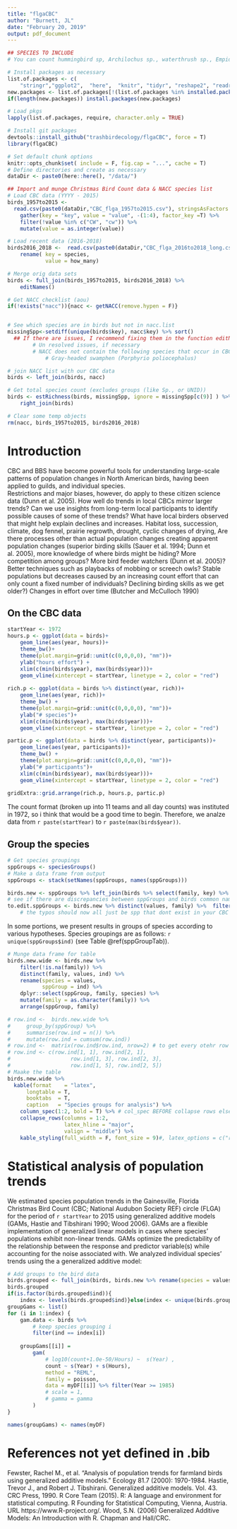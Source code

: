 ```yaml
---
title: "flgaCBC"
author: "Burnett, JL"
date: "February 20, 2019"
output: pdf_document
---
```

```r
## SPECIES TO INCLUDE
# You can count hummingbird sp, Archilochus sp., waterthrush sp., Empidonax sp. as Neotropical migrants,   Crow sp. as urban adapters, accipiter sp. as feeder adapters. I'd say ignore the rest.   

```

```r
# Install packages as necessary
list.of.packages <- c(
    "stringr","ggplot2",  "here",  "knitr", "tidyr", "reshape2", "readr", "dplyr", "devtools", "kableExtra", "stargazer")
new.packages <- list.of.packages[!(list.of.packages %in% installed.packages()[,"Package"])]
if(length(new.packages)) install.packages(new.packages)

# Load pkgs
lapply(list.of.packages, require, character.only = TRUE)

# Install git packages 
devtools::install_github("trashbirdecology/flgaCBC", force = T)
library(flgaCBC)
```

```r
# Set default chunk options
knitr::opts_chunk$set( include = F, fig.cap = "...", cache = T)
# Define directories and create as necessary
dataDir <- paste0(here::here(), "/data/")
```

```r
## Import and munge Christmas Bird Count data & NACC species list
# Load CBC data (YYYY - 2015)
birds_1957to2015 <-
  read.csv(paste0(dataDir,"CBC_flga_1957to2015.csv"), stringsAsFactors = FALSE, check.names = F) %>% 
    gather(key = "key", value = "value", -(1:4), factor_key =T) %>% 
    filter(!value %in% c("CW", "cw")) %>% 
    mutate(value = as.integer(value))

# Load recent data (2016-2018)
birds2016_2018 <-  read.csv(paste0(dataDir,"CBC_flga_2016to2018_long.csv"), stringsAsFactors = FALSE, check.names = F) %>% 
    rename( key = species, 
            value = how_many)

# Merge orig data sets
birds <- full_join(birds_1957to2015, birds2016_2018) %>% 
    editNames() 

# Get NACC checklist (aou)
if(!exists("nacc")){nacc <- getNACC(remove.hypen = F)}


# See which species are in birds but not in nacc.list
missingSpp<-setdiff(unique(birds$key), nacc$key) %>% sort()
  ## If there are issues, I recommend fixing them in the function editNames.R, or just do it in this chunk..
        # Un resolved issues, if necessary
        # NACC does not contain the following species that occur in CBC data:
            # Gray-headed swamphen (Porphyrio poliocephalus)

# join NACC list with our CBC data
birds <- left_join(birds, nacc) 

# Get total species count (excludes groups (like Sp., or UNID))
birds <- estRichness(birds, missingSpp, ignore = missingSpp[c(9)] ) %>% 
    right_join(birds)

# Clear some temp objects
rm(nacc, birds_1957to2015, birds2016_2018)

```
# Introduction
CBC and BBS have become powerful tools for understanding large-scale patterns of population changes in North American birds, having been applied to guilds, and individual species.  
Restrictions and major biases, however, do apply to these citizen science data (Dunn et al. 2005). 
How well do trends in local CBCs mirror larger trends? Can we use insights from long-term local participants to identify possible causes of some of these trends? What have local birders observed that might help explain declines and increases. Habitat loss, succession, climate, dog fennel, prairie regrowth, drought, cyclic changes of drying, 
Are there processes other than actual population changes creating apparent population changes (superior birding skills (Sauer et al. 1994; Dunn et al. 2005), more knowledge of where birds might be hiding? More competition among groups? More bird feeder watchers (Dunn et al. 2005)? Better techniques such as playbacks of mobbing or screech owls? Stable populations but decreases caused by an increasing count effort that can only count a fixed number of individuals? Declining birding skills as we get older?) Changes in effort over time (Butcher and McCulloch 1990)

## On the CBC data


```r
startYear <- 1972
hours.p <- ggplot(data = birds)+
    geom_line(aes(year, hours))+
    theme_bw()+
    theme(plot.margin=grid::unit(c(0,0,0,0), "mm"))+
    ylab("hours effort") +
    xlim(c(min(birds$year), max(birds$year)))+
    geom_vline(xintercept = startYear, linetype = 2, color = "red")
    
rich.p <- ggplot(data = birds %>% distinct(year, rich))+
    geom_line(aes(year, rich))+
    theme_bw() + 
    theme(plot.margin=grid::unit(c(0,0,0,0), "mm"))+
    ylab("# species")+
    xlim(c(min(birds$year), max(birds$year)))+
    geom_vline(xintercept = startYear, linetype = 2, color = "red")

partic.p <- ggplot(data = birds %>% distinct(year, participants))+
    geom_line(aes(year, participants))+
    theme_bw() + 
    theme(plot.margin=grid::unit(c(0,0,0,0), "mm"))+
    ylab("# participants")+
    xlim(c(min(birds$year), max(birds$year)))+
    geom_vline(xintercept = startYear, linetype = 2, color = "red")
    
gridExtra::grid.arrange(rich.p, hours.p, partic.p)
```

The count format (broken up into 11 teams and all day counts) was instituted in 1972, so i think that would be a good time to begin. Therefore, we analze data from `r paste(startYear)` to `r paste(max(birds$year))`.


## Group the species 

```r
# Get species groupings
sppGroups <- speciesGroups() 
# Make a data frame from output 
sppGroups <- stack(setNames(sppGroups, names(sppGroups)))

birds.new <- sppGroups %>% left_join(birds %>% select(family, key) %>% rename(values = key))
# see if there are discrepancies between sppGroups and birds common names
to.edit.sppGroups <- birds.new %>% distinct(values, family) %>%  filter(is.na(family))
    # the typos should now all just be spp that dont exist in your CBC data, rather than typos!
```

In some portions, we present results in groups of species according to various hypotheses. Species groupings are as follows: `r unique(sppGroups$ind)` (see Table \@ref(sppGroupTab)).

```r
# Munge data frame for table
birds.new.wide <- birds.new %>% 
    filter(!is.na(family)) %>% 
    distinct(family, values, ind) %>%
    rename(species = values, 
           sppGroup = ind) %>% 
    dplyr::select(sppGroup, family, species) %>% 
    mutate(family = as.character(family)) %>% 
    arrange(sppGroup, family)

# row.ind <-  birds.new.wide %>% 
#     group_by(sppGroup) %>% 
#     summarise(row.ind = n()) %>% 
#     mutate(row.ind = cumsum(row.ind))
# row.ind <-  matrix(row.ind$row.ind, nrow=2) # to get every otehr row value for table styling ( custom gray rows)
# row.ind <- c(row.ind[1, 1], row.ind[2, 1],
#                   row.ind[1, 3], row.ind[2, 3],
#                   row.ind[1, 5], row.ind[2, 5])        
# Maake the table
birds.new.wide %>%
  kable(format    = "latex", 
      longtable = T, 
      booktabs  = T, 
      caption   = "Species groups for analysis") %>% 
    column_spec(1:2, bold = T) %>% # col_spec BEFORE collapse rows else weird shit happens.
    collapse_rows(columns = 1:2, 
                  latex_hline = "major",
                  valign = "middle") %>%
    kable_styling(full_width = F, font_size = 9)#, latex_options = c("repeat_header"))
```


# Statistical analysis of population trends

We estimated species population trends in the Gainesville, Florida Christmas Bird Count (CBC; National Audubon Society REF) circle (FLGA) for the period of `r startYear` to 2015 using generalized additive models (GAMs, Hastie and Tibshirani 1990; Wood 2006). GAMs are a flexible implementation of generalized linear models in cases where species’ populations exhibit non-linear trends. GAMs optimize the predictability of the relationship between the response and predictor variable(s) while accounting for the noise associated with.  We analyzed individual species’ trends using the a generalized additive model: 

\begin{equation} 
y = \alpha + s(year) + s(hours) \\
\gamma = 1  \\
(\#eq:var-beta)
\end{equation} 

```r
# Add groups to the bird data 
birds.grouped <- full_join(birds, birds.new %>% rename(species = values) %>%  na.omit(family))
birds.grouped
if(is.factor(birds.grouped$ind)){
    index <- levels(birds.grouped$ind)}else(index <- unique(birds.grouped))
groupGams <- list()
for (i in 1:index) {
    gam.data <- birds %>% 
        # keep species grouping i
        filter(ind == index[i])
        
    groupGams[[i]] =
        gam(
            # log10(count+1.0e-50/Hours) ~  s(Year) ,
            count ~ s(Year) + s(Hours),
            method = "REML",
            family = poisson,
            data = myDF[[i]] %>% filter(Year >= 1985)
            # scale = 1,
            # gamma = gamma
        )
}

names(groupGams) <- names(myDF)

```


# References not yet defined in .bib

Fewster, Rachel M., et al. "Analysis of population trends for farmland birds using generalized additive models." Ecology 81.7 (2000): 1970-1984.
Hastie, Trevor J., and Robert J. Tibshirani. Generalized additive models. Vol. 43. CRC Press, 1990.
R Core Team (2015). R: A language  and environment for statistical computing. R Founding for Statistical Computing, Vienna, Austria. URL https://www.R-project.org/.
Wood, S.N. (2006) Generalized Additive Models: An Introduction with R. Chapman and Hall/CRC. 
